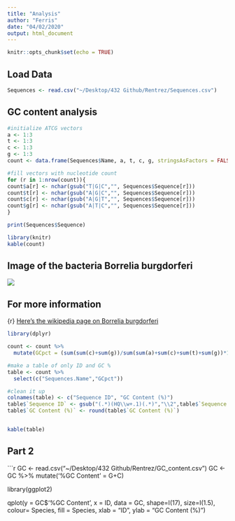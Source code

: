 ```yaml
---
title: "Analysis"
author: "Ferris"
date: "04/02/2020"
output: html_document
---
```


```r
knitr::opts_chunk$set(echo = TRUE)
```

## Load Data

```r
Sequences <- read.csv("~/Desktop/432 Github/Rentrez/Sequences.csv")
```

## GC content analysis



```r
#initialize ATCG vectors
a <- 1:3
t <- 1:3
c <- 1:3
g <- 1:3
count <- data.frame(Sequences$Name, a, t, c, g, stringsAsFactors = FALSE)

#fill vectors with nucleotide count
for (r in 1:nrow(count)){
count$a[r] <- nchar(gsub("T|G|C","", Sequences$Sequence[r]))
count$t[r] <- nchar(gsub("A|G|C","", Sequences$Sequence[r]))
count$c[r] <- nchar(gsub("A|G|T","", Sequences$Sequence[r]))
count$g[r] <- nchar(gsub("A|T|C","", Sequences$Sequence[r]))
}

print(Sequences$Sequence)

library(knitr)
kable(count)
```


## Image of the bacteria Borrelia burgdorferi

![](image/borrelia-burgdorferi.jpg)


## For more information

{r} [Here's the wikipedia page on Borrelia burgdorferi ](https://en.wikipedia.org/wiki/Borrelia_burgdorferi)

```r

library(dplyr)

count <- count %>% 
  mutate(GCpct = (sum(sum(c)+sum(g))/sum(sum(a)+sum(c)+sum(t)+sum(g))*100))

#make a table of only ID and GC %
table <- count %>% 
  select(c("Sequences.Name","GCpct"))

#clean it up
colnames(table) <- c("Sequence ID", "GC Content (%)")
table$`Sequence ID` <- gsub("(.*)(HQ\\w+.1)(.*)","\\2",table$`Sequence ID`)
table$`GC Content (%)` <- round(table$`GC Content (%)`)


kable(table)
```

## Part 2

```r

GC <- read.csv("~/Desktop/432 Github/Rentrez/GC_content.csv")
GC <- GC %>% mutate('%GC Content' = G+C)

library(ggplot2)

qplot(y = GC$'%GC Content', x = ID, data = GC,
      shape=I(17), size=I(1.5), colour= Species, fill = Species, xlab = "ID", ylab = "GC Content (%)")

